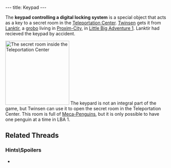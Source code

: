 ---
title: Keypad
---

{{twinsunica import}}{{Infobox Item
 |image=Keypad1.png
 |type=key
 |critical=no
 |magical=no
 |unique=yes
 |lba1=yes
 |lba2=
 |upgrades=no
 |rowposition=
 |columnposition=
 |effect=
 |effectamount=
 |purpose=
 |combattype=none
 |powerlevel=none
 |rate=none
 |range=none
 |damage=none
}}

The '''keypad controlling a digital locking system''' is a special object that acts as a key to a secret room in the [[Teleportation Center]]. [[Twinsen]] gets it from [[Lanktir]], a [[grobo]] living in [[Proxim-City]], in [[Little Big Adventure 1]]. Lanktir had recieved the keypad by accident.

[[Image:Lba1-brundle_island-teleportation_center_inside_penguins.jpg|right|200px|thumb|The secret room inside the Teleportation Center]]
The keypard is not an integral part of the game, but Twinsen can use it to open the secret room in the Teleportation Center. This room is full of [[Meca-Penguin]]s, but it is only possible to have one penguin at a time in LBA 1.

==Related Threads==
===Hints\Spoilers===
* {{thread|id=1672|title=LBA Keypad?}}